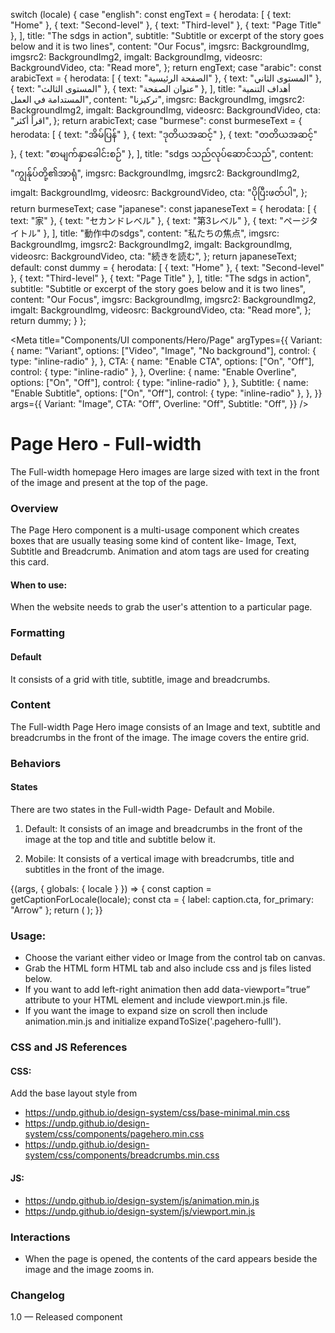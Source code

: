 
  switch (locale) {
    case "english":
      const engText = {
        herodata: [
          { text: "Home" },
          { text: "Second-level" },
          { text: "Third-level" },
          { text: "Page Title" },
        ],
        title: "The sdgs in action",
        subtitle:
          "Subtitle or excerpt of the story goes below and it is two lines",
        content: "Our Focus",
        imgsrc: BackgroundImg,
        imgsrc2: BackgroundImg2,
        imgalt: BackgroundImg,
        videosrc: BackgroundVideo,
        cta: "Read more",
      };
      return engText;
    case "arabic":
      const arabicText = {
        herodata: [
          { text: "الصفحة الرئيسية" },
          { text: "المستوى الثاني" },
          { text: "المستوى الثالث" },
          { text: "عنوان الصفحة" },
        ],
        title: "أهداف التنمية المستدامة في العمل",
        content: "تركيزنا",
        imgsrc: BackgroundImg,
        imgsrc2: BackgroundImg2,
        imgalt: BackgroundImg,
        videosrc: BackgroundVideo,
        cta: "اقرأ أكثر",
      };
      return arabicText;
    case "burmese":
      const burmeseText = {
        herodata: [
          { text: "အိမ်ပြန်" },
          { text: "ဒုတိယအဆင့်" },
          { text: "တတိယအဆင့်" },
          { text: "စာမျက်နှာခေါင်းစဉ်" },
        ],
        title: "sdgs သည်လုပ်ဆောင်သည်",
        content: "ကျွန်ုပ်တို့၏အာရုံ",
        imgsrc: BackgroundImg,
        imgsrc2: BackgroundImg2,
        imgalt: BackgroundImg,
        videosrc: BackgroundVideo,
        cta: "ပိုပြီးဖတ်ပါ",
      };
      return burmeseText;
    case "japanese":
      const japaneseText = {
        herodata: [
          { text: "家" },
          { text: "セカンドレベル" },
          { text: "第3レベル" },
          { text: "ページタイトル" },
        ],
        title: "動作中のsdgs",
        content: "私たちの焦点",
        imgsrc: BackgroundImg,
        imgsrc2: BackgroundImg2,
        imgalt: BackgroundImg,
        videosrc: BackgroundVideo,
        cta: "続きを読む",
      };
      return japaneseText;
    default:
      const dummy = {
        herodata: [
          { text: "Home" },
          { text: "Second-level" },
          { text: "Third-level" },
          { text: "Page Title" },
        ],
        title: "The sdgs in action",
        subtitle:
          "Subtitle or excerpt of the story goes below and it is two lines",
        content: "Our Focus",
        imgsrc: BackgroundImg,
        imgsrc2: BackgroundImg2,
        imgalt: BackgroundImg,
        videosrc: BackgroundVideo,
        cta: "Read more",
      };
      return dummy;
  }
};

<Meta
  title="Components/UI components/Hero/Page"
  argTypes={{
    Variant: {
      name: "Variant",
      options: ["Video", "Image", "No background"],
      control: { type: "inline-radio" },
    },
    CTA: {
      name: "Enable CTA",
      options: ["On", "Off"],
      control: { type: "inline-radio" },
    },
    Overline: {
      name: "Enable Overline",
      options: ["On", "Off"],
      control: { type: "inline-radio" },
    },
    Subtitle: {
      name: "Enable Subtitle",
      options: ["On", "Off"],
      control: { type: "inline-radio" },
    },
  }}
  args={{
    Variant: "Image",
    CTA: "Off",
    Overline: "Off",
    Subtitle: "Off",
  }}
/>

# Page Hero - Full-width

The Full-width homepage Hero images are large sized with text in the front of the image and present at the top of the page.

### Overview

The Page Hero component is a multi-usage component which creates boxes that are usually teasing some kind of content like- Image, Text, Subtitle and Breadcrumb. Animation and atom tags are used for creating this card.

#### When to use:

When the website needs to grab the user's attention to a particular page.

### Formatting

#### Default

It consists of a grid with title, subtitle, image and breadcrumbs.

### Content

The Full-width Page Hero image consists of an Image and text, subtitle and breadcrumbs in the front of the image. The image covers the entire grid.

### Behaviors

#### States

There are two states in the Full-width Page- Default and Mobile.

1. Default: It consists of an image and breadcrumbs in the front of the image at the top and title and subtitle below it.

2. Mobile: It consists of a vertical image with breadcrumbs, title and subtitles in the front of the image.

<Canvas>
  <Story name="Page hero - full-width"
  parameters={{
    chromatic: { viewports: process.env.CHROMATIC_VIEWPORTS },
  }}
>
    {(args, { globals: { locale } }) => {
      const caption = getCaptionForLocale(locale);
      const cta = { label: caption.cta, for_primary: "Arrow" };
      return (
        <PageHero
          data={caption.herodata}
          title={caption.title}
          subtitle={caption?.subtitle}
          content={caption?.content}
          variant={args.Variant}
          active={"white"}
          imgsrc={caption.imgsrc}
          imgalt={caption.imgalt}
          cta={cta}
          {...args}
        ></PageHero>
      );
    }}
  </Story>
</Canvas>

### Usage:

- Choose the variant either video or Image from the control tab on canvas.
- Grab the HTML form HTML tab and also include css and js files listed below.
- If you want to add left-right animation then add data-viewport=”true” attribute to your HTML element and include viewport.min.js file.
- If you want the image to expand size on scroll then include animation.min.js and initialize expandToSize('.pagehero-fulll').

### CSS and JS References

#### CSS:

Add the base layout style from

- https://undp.github.io/design-system/css/base-minimal.min.css
- https://undp.github.io/design-system/css/components/pagehero.min.css
- https://undp.github.io/design-system/css/components/breadcrumbs.min.css

#### JS:

- https://undp.github.io/design-system/js/animation.min.js
- https://undp.github.io/design-system/js/viewport.min.js

### Interactions

- When the page is opened, the contents of the card appears beside the image and the image zooms in.

### Changelog

1.0 — Released component

